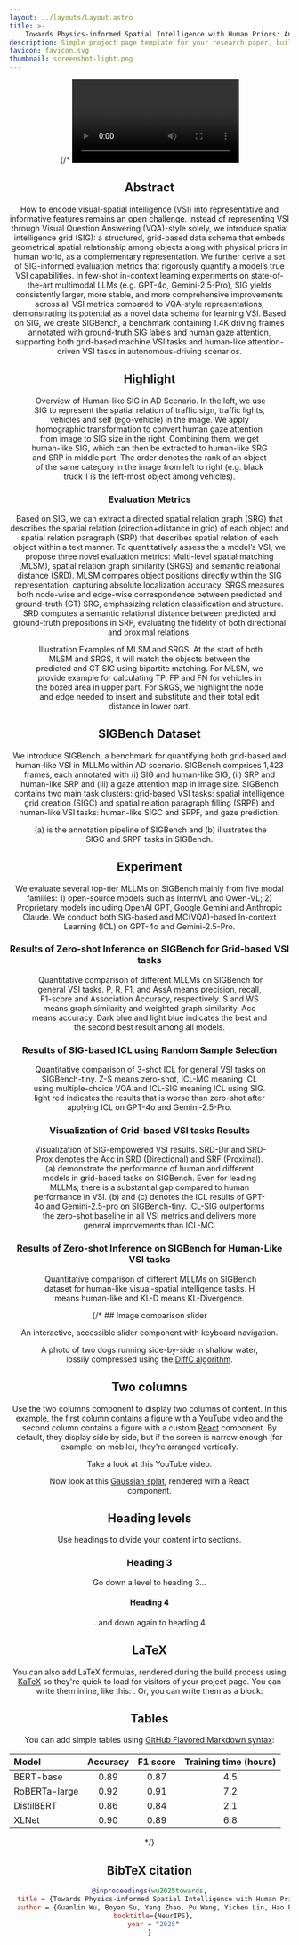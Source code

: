 ```yaml
---
layout: ../layouts/Layout.astro
title: >-
    Towards Physics-informed Spatial Intelligence with Human Priors: An Autonomous Driving Pilot Study
description: Simple project page template for your research paper, built with Astro and Tailwind CSS
favicon: favicon.svg
thumbnail: screenshot-light.png
---
```







<Header
  title={frontmatter.title}
  authors={[
    {
      name: "Guanlin Wu",
      url: "https://guanlinwu123.github.io",
      notes: ["*"],
    },
    {
      name: "Boyan Su",
      url: "https://www.linkedin.com/in/boyan-su-03978126a/",
      notes: ["*"],
    },
    {
      name: "Yang Zhao",
      url: "https://www.linkedin.com/in/yang-zhao-b60b70273/",
    },
    {
      name: "Pu Wang",
      url: "https://www.linkedin.com/in/pu-wang-662a59300/",
    },
    {
      name: "Yichen Lin",
    },
    {
      name: "Hao Frank Yang",
      url: "http://haofrankyang.net",
      notes: ["†"],
    }
  ]}
  conference="NeurIPS 2025 (Spotlight)"
  institution="Johns Hopkins University"
  notes={[
    {
      symbol: "*",
      text: "Equal Contribution",
    },
    {
      symbol: "†",
      text: "Corresponding Author",
    },
  ]}
  links={[
    {
      name: "Paper",
      url: "",
      icon: "ri:file-pdf-2-line",
    },
    {
      name: "Code",
      url: "https://github.com/RomanHauksson/academic-project-astro-template",
      icon: "ri:github-line",
    },
    {
      name: "arXiv",
      url: "",
      icon: "academicons:arxiv",
    },
    {
      name: "Hugging Face",
      url: "https://huggingface.co/datasets/Frank0930/SIGBench",
      icon: "simple-icons:huggingface"
    }
  ]}
  />

{/* <Video source={outside} /> */}

<HighlightedSection>

## Abstract

How to encode visual-spatial intelligence (VSI) into representative and informative features remains an open challenge. Instead of representing VSI through Visual Question Answering (VQA)-style solely, we introduce spatial intelligence grid (SIG): a structured, grid-based data schema that embeds geometrical spatial relationship among objects along with physical priors in human world, as a complementary representation. We further derive a set of SIG-informed evaluation metrics that rigorously quantify a model’s true VSI capabilities. In few-shot in-context learning experiments on state-of-the-art multimodal LLMs (e.g. GPT-4o, Gemini-2.5-Pro), SIG yields consistently larger, more stable, and more comprehensive improvements across all VSI metrics compared to VQA-style representations, demonstrating its potential as a novel data schema for learning VSI. Based on SIG, we create SIGBench, a benchmark containing 1.4K driving frames annotated with ground-truth SIG labels and human gaze attention, supporting both grid-based machine VSI tasks and human-like attention-driven VSI tasks in autonomous-driving scenarios.

</HighlightedSection>

## Highlight

<Figure>
  <Image slot="figure" source={benchmark_overview} altText="benchmark_overview." />
  <span slot="caption">Overview of Human-like SIG in AD Scenario. In the left, we use SIG to represent the spatial relation of traffic sign, traffic lights, vehicles and self (ego-vehicle) in the image. We apply homographic transformation to convert human gaze attention from image to SIG size in the right. Combining them, we get human-like SIG, which can then be extracted to human-like SRG and SRP in middle part. The order denotes the rank of an object of the same category in the image from left to right (e.g. black truck 1 is the left-most object among vehicles).</span>
</Figure>

### Evaluation Metrics
Based on SIG, we can extract a directed spatial relation graph (SRG) that describes the spatial relation (direction+distance in grid) of each object and spatial relation paragraph (SRP) that describes spatial relation of each object within a text manner. To quantitatively assess the a model’s VSI, we propose three novel evaluation metrics: Multi-level spatial matching (MLSM), spatial relation graph similarity (SRGS) and semantic relational distance (SRD). MLSM compares object positions directly within the SIG representation, capturing absolute localization accuracy. SRGS measures both node-wise and edge-wise correspondence between predicted and ground-truth (GT) SRG, emphasizing relation classification and structure. SRD computes a semantic relational distance between predicted and ground-truth prepositions in SRP, evaluating the fidelity of both directional and proximal relations.

<Figure>
  <Image slot="figure" source={evaluation_metrics} altText="evaluation_metrics." />
  <span slot="caption">Illustration Examples of MLSM and SRGS. At the start of both MLSM and SRGS, it will match the objects between the predicted and GT SIG using bipartite matching. For MLSM, we provide example for calculating TP, FP and FN for vehicles in the boxed area in upper part. For SRGS, we highlight the node and edge needed to insert and substitute and their total edit distance in lower part.</span>
</Figure>

## SIGBench Dataset
We introduce SIGBench, a benchmark for quantifying both grid-based and human-like VSI in MLLMs within AD scenario. SIGBench comprises 1,423 frames, each annotated with (i) SIG and human-like SIG, (ii) SRP and human-like SRP and (iii) a gaze attention map in image size. SIGBench contains two main task clusters: grid-based VSI tasks: spatial intelligence grid creation (SIGC) and spatial relation paragraph filling (SRPF) and human-like VSI tasks: human-like SIGC and SRPF, and gaze prediction.
<Figure>
  <Image slot="figure" source={annotation_pipeline} altText="annotation_pipeline." />
  <span slot="caption">(a) is the annotation pipeline of SIGBench and (b) illustrates the SIGC and SRPF tasks in SIGBench.</span>
</Figure>

## Experiment
We evaluate several top-tier MLLMs on SIGBench mainly from five modal families: 1) open-source models such as InternVL and Qwen-VL; 2) Proprietary models including OpenAI GPT, Google Gemini and Anthropic Claude. We conduct both SIG-based and MC(VQA)-based In-context Learning (ICL) on GPT-4o and Gemini-2.5-Pro.
### Results of Zero-shot Inference on SIGBench for Grid-based VSI tasks
<Figure>
  <Image slot="figure" source={zs_results_grid} altText="annotation_pipeline." />
  <span slot="caption">Quantitative comparison of different MLLMs on SIGBench for general VSI tasks. P, R, F1, and AssA means precision, recall, F1-score and Association Accuracy, respectively. S and WS means graph similarity and weighted graph similarity. Acc means accuracy. Dark blue and light blue indicates the best and the second best result among all models.</span>
</Figure>

### Results of SIG-based ICL using Random Sample Selection
<Figure>
  <Image slot="figure" source={icl_results_grid} altText="annotation_pipeline." />
  <span slot="caption">Quantitative comparison of 3-shot ICL for general VSI tasks on SIGBench-tiny. Z-S means zero-shot, ICL-MC meaning ICL using multiple-choice VQA and ICL-SIG meaning ICL using SIG. light red indicates the results that is worse than zero-shot after applying ICL on GPT-4o and Gemini-2.5-Pro.</span>
</Figure>

### Visualization of Grid-based VSI tasks Results
<Figure>
  <Image slot="figure" source={icl_vis_grid} altText="annotation_pipeline." />
  <span slot="caption">Visualization of SIG-empowered VSI results. SRD-Dir and SRD-Prox denotes the Acc in SRD (Directional) and SRF (Proximal). (a) demonstrate the performance of human and different models in grid-based tasks on SIGBench. Even for leading MLLMs, there is a substantial gap compared to human performance in VSI. (b) and (c) denotes the ICL results of GPT-4o and Gemini-2.5-pro on SIGBench-tiny. ICL-SIG outperforms the zero-shot baseline in all VSI metrics and delivers more general improvements than ICL-MC.</span>
</Figure>

### Results of Zero-shot Inference on SIGBench for Human-Like VSI tasks
<Figure>
  <Image slot="figure" source={human_like_results} altText="annotation_pipeline." />
  <span slot="caption">Quantitative comparison of different MLLMs on SIGBench dataset for human-like visual-spatial intelligence tasks. H means human-like and KL-D means KL-Divergence.</span>
</Figure>

{/* ## Image comparison slider

An interactive, accessible slider component with keyboard navigation.
<Figure>
  <ImageComparison slot="figure" client:load imageUrlOne={dogsDiffc.src} imageUrlTwo={dogsTrue.src} altTextOne="Photo of two dogs running side-by-side in shallow water, lossily compressed using the DiffC algorithm" altTextTwo="Original photo of two dogs running side-by-side in shallow water" />
  <span slot="caption">A photo of two dogs running side-by-side in shallow water, lossily compressed using the <a href="https://jeremyiv.github.io/diffc-project-page/">DiffC algorithm</a>.</span>
</Figure>

## Two columns

Use the two columns component to display two columns of content. In this example, the first column contains a figure with a YouTube video and the second column contains a figure with a custom [React](https://react.dev/) component. By default, they display side by side, but if the screen is narrow enough (for example, on mobile), they're arranged vertically.

<TwoColumns>
  <Figure slot="left">
    <YouTubeVideo slot="figure" videoId="wjZofJX0v4M" />
    <span slot="caption">Take a look at this YouTube video.</span>
  </Figure>
  <Figure slot="right">
    <Splat slot="figure" client:idle />
    <span slot="caption">Now look at this <a href="https://en.wikipedia.org/wiki/Gaussian_splatting">Gaussian splat</a>, rendered with a React component.</span>
  </Figure>
</TwoColumns>

## Heading levels

Use headings to divide your content into sections.

### Heading 3

Go down a level to heading 3...

#### Heading 4

...and down again to heading 4.

## LaTeX

You can also add LaTeX formulas, rendered during the build process using [KaTeX](https://katex.org/) so they're quick to load for visitors of your project page. You can write them inline, like this: <LaTeX inline formula="a^2 + b^2 = c^2" />. Or, you can write them as a block:

<LaTeX formula="\int_a^b f(x) dx" />

## Tables

You can add simple tables using [GitHub Flavored Markdown syntax](https://docs.github.com/en/get-started/writing-on-github/working-with-advanced-formatting/organizing-information-with-tables):

| Model | Accuracy | F1 score | Training time (hours) |
| :--- | :---: | :---: | :---: |
| BERT-base | 0.89 | 0.87 | 4.5 |
| RoBERTa-large | 0.92 | 0.91 | 7.2 |
| DistilBERT | 0.86 | 0.84 | 2.1 |
| XLNet | 0.90 | 0.89 | 6.8 |
*/}

## BibTeX citation

```bibtex
@inproceedings{wu2025towards,
  title = {Towards Physics-informed Spatial Intelligence with Human Priors: An Autonomous Driving Pilot Study},
  author = {Guanlin Wu, Boyan Su, Yang Zhao, Pu Wang, Yichen Lin, Hao Frank Yang},
  booktitle={NeurIPS},
  year = "2025"
}
```